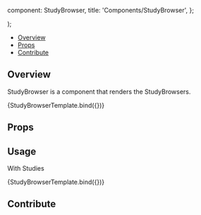 

  component: StudyBrowser,
  title: 'Components/StudyBrowser',
};

<Meta
  title="Components/StudyBrowser"
  component={StudyBrowser}
/>

  <div className="w-96">
    <StudyBrowser {...args} />
  </div>
);

<Heading
  title="StudyBrowser"
  componentRelativePath="StudyBrowser/StudyBrowser.tsx"
/>

- [Overview](#overview)
- [Props](#props)
- [Contribute](#contribute)

## Overview

StudyBrowser is a component that renders the StudyBrowsers.

<Canvas>
  <Story
    name="Overview"
    args={{
      tabs: [
        {
          name: 'primary',
          label: 'Primary',
          studies: [],
        },
        {
          name: 'recent',
          label: 'Recent',
          studies: [],
        },
        {
          name: 'all',
          label: 'All',
          studies: [],
        },
      ],
      expandedStudyInstanceUIDs: ['1.3.6.1.4'],
      activeTabName: 'primary',
    }}
  >
    {StudyBrowserTemplate.bind({})}
  </Story>
</Canvas>

## Props

<ArgsTable of={StudyBrowser} />

## Usage

With Studies

<Canvas>
  <Story
    name="With Studies"
    args={{
      tabs: [
        {
          name: 'primary',
          label: 'Primary',
          studies: [
            {
              studyInstanceUid: '1.3.6.1.4.1.25403.345050719074.3824.20170126085406.1',
              date: '26-Oct-2015',
              description: 'CT CHEST W CONTRAST',
              modalities: 'CT',
              numInstances: 1,
              displaySets: [
                {
                  displaySetInstanceUID: '0b66675a-a4e3-a718-21f4-035d2d178d62',
                  description: 'Topogram  0.6',
                  seriesNumber: '1',
                  modality: 'CT',
                  seriesDate: '26-Oct-2015',
                  numInstances: 1,
                  StudyInstanceUID:
                    '1.3.6.1.4.1.25403.345050719074.3824.20170126085406.1',
                  componentType: 'thumbnailTracked',
                  dragData: {
                    type: 'displayset',
                    displaySetInstanceUID: '0b66675a-a4e3-a718-21f4-035d2d178d62',
                  },
                  isTracked: false,
                  viewportIdentificator: [],
                },
              ],
            },
          ],
        },
        {
          name: 'recent',
          label: 'Recent',
          studies: [],
        },
        {
          name: 'all',
          label: 'All',
          studies: [],
        },
      ],
      expandedStudyInstanceUIDs: ['1.3.6.1.4'],
      activeTabName: 'primary',
    }}
  >
    {StudyBrowserTemplate.bind({})}
  </Story>
</Canvas>

## Contribute

<Footer componentRelativePath="StudyBrowser/__stories__/studyBrowser.stories.mdx" />
